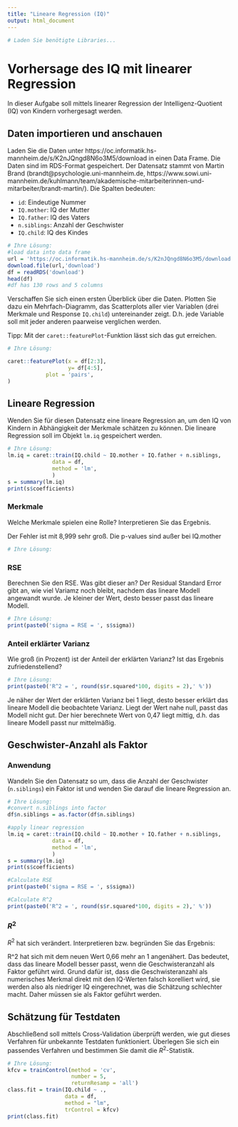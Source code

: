 ```yaml
---
title: "Lineare Regression (IQ)"
output: html_document
---
```


```r
# Laden Sie benötigte Libraries...

```

# Vorhersage des IQ mit linearer Regression

In dieser Aufgabe soll mittels linearer Regression der Intelligenz-Quotient (IQ) von Kindern vorhergesagt werden.

## Daten importieren und anschauen

Laden Sie die Daten unter https://oc.informatik.hs-mannheim.de/s/K2nJQngd8N6o3M5/download in einen Data Frame. Die Daten sind im RDS-Format gespeichert. Der Datensatz stammt von Martin Brand (brandt@psychologie.uni-mannheim.de, https://www.sowi.uni-mannheim.de/kuhlmann/team/akademische-mitarbeiterinnen-und-mitarbeiter/brandt-martin/). Die Spalten bedeuten:

 * `id`: Eindeutige Nummer
 * `IQ.mother`: IQ der Mutter
 * `IQ.father`: IQ des Vaters
 * `n.siblings`: Anzahl der Geschwister
 * `IQ.child`: IQ des Kindes

```r
# Ihre Lösung:
#load data into data frame
url = 'https://oc.informatik.hs-mannheim.de/s/K2nJQngd8N6o3M5/download'
download.file(url,'download')
df = readRDS('download')
head(df)
#df has 130 rows and 5 columns
```

Verschaffen Sie sich einen ersten Überblick über die Daten. Plotten Sie dazu ein Mehrfach-Diagramm, das Scatterplots aller vier Variablen (drei Merkmale und Response `IQ.child`) untereinander zeigt. D.h. jede Variable soll mit jeder anderen paarweise verglichen werden.

Tipp: Mit der `caret::featurePlot`-Funktion lässt sich das gut erreichen.

```r
# Ihre Lösung:

caret::featurePlot(x = df[2:3],
                   y= df[4:5],
            plot = 'pairs',
)
```

## Lineare Regression

Wenden Sie für diesen Datensatz eine lineare Regression an, um den IQ von Kindern in Abhängigkeit der Merkmale schätzen zu können. Die lineare Regression soll im Objekt `lm.iq` gespeichert werden.

```r
# Ihre Lösung:
lm.iq = caret::train(IQ.child ~ IQ.mother + IQ.father + n.siblings, 
              data = df,
              method = 'lm',
              )
s = summary(lm.iq)
print(s$coefficients)

```

### Merkmale

Welche Merkmale spielen eine Rolle? Interpretieren Sie das Ergebnis.

Der Fehler ist mit 8,999 sehr groß.
Die p-values sind außer bei IQ.mother 

```r
# Ihre Lösung:
```


### RSE

Berechnen Sie den RSE. Was gibt dieser an?
Der Residual Standard Error gibt an, wie viel Variamz noch bleibt, nachdem das lineare Modell angewandt wurde. Je kleiner der Wert, desto besser passt das lineare Modell.

```r
# Ihre Lösung:
print(paste0('sigma = RSE = ', s$sigma))
```

### Anteil erklärter Varianz

Wie groß (in Prozent) ist der Anteil der erklärten Varianz? Ist das Ergebnis zufriedenstellend?

```r
# Ihre Lösung:
print(paste0('R^2 = ', round(s$r.squared*100, digits = 2),' %'))
```
Je näher der Wert der erklärten Varianz bei 1 liegt, desto besser erklärt das lineare Modell die beobachtete Varianz. Liegt der Wert nahe null, passt das Modell nicht gut. Der hier berechnete Wert von 0,47 liegt mittig, d.h. das lineare Modell passt nur mittelmäßig.

## Geschwister-Anzahl als Faktor

### Anwendung

Wandeln Sie den Datensatz so um, dass die Anzahl der Geschwister (`n.siblings`) ein Faktor ist und wenden Sie darauf die lineare Regression an.

```r
# Ihre Lösung:
#convert n.siblings into factor
df$n.siblings = as.factor(df$n.siblings)

#apply linear regression
lm.iq = caret::train(IQ.child ~ IQ.mother + IQ.father + n.siblings, 
              data = df,
              method = 'lm',
              )
s = summary(lm.iq)
print(s$coefficients)

#Calculate RSE
print(paste0('sigma = RSE = ', s$sigma))

#Calculate R^2
print(paste0('R^2 = ', round(s$r.squared*100, digits = 2),' %'))
```

### $R^2$

$R^2$ hat sich verändert. Interpretieren bzw. begründen Sie das Ergebnis:

R^2 hat sich mit dem neuen Wert 0,66 mehr an 1 angenähert. Das bedeutet, dass das lineare Modell besser passt, wenn die Geschwisteranzahl als Faktor geführt wird. Grund dafür ist, dass die Geschwisteranzahl als numerisches Merkmal direkt mit den IQ-Werten falsch korelliert wird, sie werden also als niedriger IQ eingerechnet, was die Schätzung schlechter macht. Daher müssen sie als Faktor geführt werden.

## Schätzung für Testdaten

Abschließend soll mittels Cross-Validation überprüft werden, wie gut dieses Verfahren für unbekannte Testdaten funktioniert. Überlegen Sie sich ein passendes Verfahren und bestimmen Sie damit die $R^2$-Statistik.

```r
# Ihre Lösung:
kfcv = trainControl(method = 'cv',
                    number = 5,
                    returnResamp = 'all')
class.fit = train(IQ.child ~ .,
                  data = df,
                  method = "lm",
                  trControl = kfcv)
print(class.fit)
```



